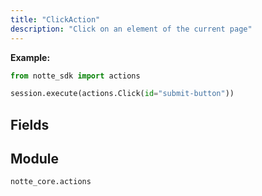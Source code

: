 ```yaml
---
title: "ClickAction"
description: "Click on an element of the current page"
---
```




**Example:**
```python
from notte_sdk import actions

session.execute(actions.Click(id="submit-button"))
```

## Fields

<ParamField path="type" type="Literal['click']" default="click">
</ParamField>

<ParamField path="category" type="str" default="Interaction Actions">
</ParamField>

<ParamField path="description" type="str" default="Click on an element of the current page">
</ParamField>

<ParamField path="id" type="str" default="">
</ParamField>

<ParamField path="selector" type="UnionType[str, NodeSelectors, None]">
</ParamField>

<ParamField path="press_enter" type="UnionType[bool, None]">
</ParamField>

<ParamField path="text_label" type="UnionType[str, None]">
</ParamField>

<ParamField path="param" type="UnionType[ActionParameter, None]">
</ParamField>


## Module

`notte_core.actions`
